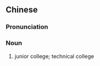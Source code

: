 ==Chinese==
{{zh-forms|s=工专}}

===Pronunciation===
{{zh-pron
|m=gōngzhuān
|mn=kang-choan
|cat=n
}}

===Noun===
{{zh-noun}}

# junior college; technical college